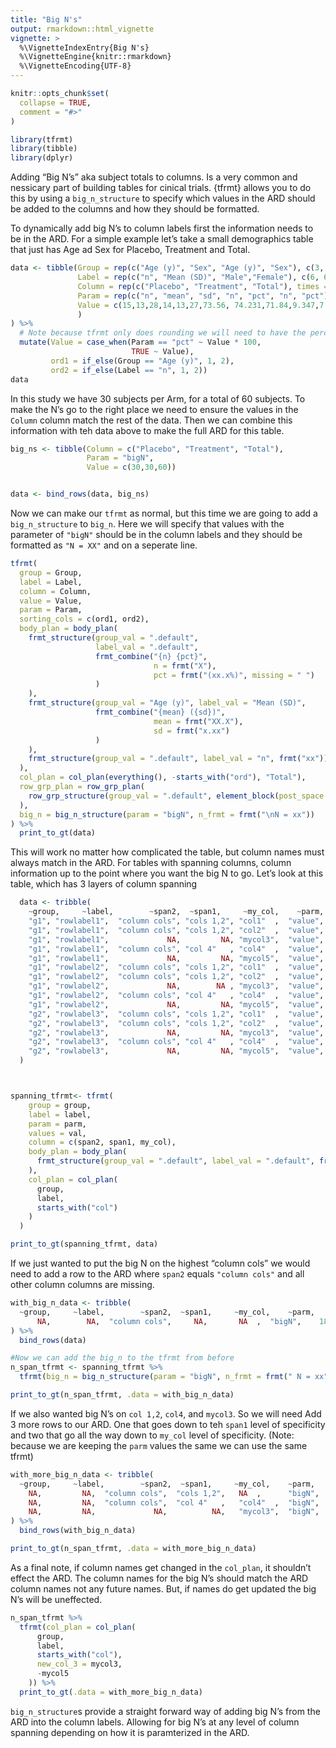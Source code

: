 ```yaml
---
title: "Big N's"
output: rmarkdown::html_vignette
vignette: >
  %\VignetteIndexEntry{Big N's}
  %\VignetteEngine{knitr::rmarkdown}
  %\VignetteEncoding{UTF-8}
---
```


```r
knitr::opts_chunk$set(
  collapse = TRUE,
  comment = "#>"
)
```

```r
library(tfrmt)
library(tibble)
library(dplyr)
```

Adding "Big N's" aka subject totals to columns. Is a very common and nessicary part of building tables for cinical trials. {tfrmt} allows you to do this by using a `big_n_structure` to specify which values in the ARD should be added to the columns and how they should be formatted. 


To dynamically add big N's to column labels first the information needs to be in the ARD. For a simple example let's take a small demographics table that just has Age ad Sex for Placebo, Treatment and Total. 
```r

data <- tibble(Group = rep(c("Age (y)", "Sex", "Age (y)", "Sex"), c(3, 3, 6,12)),
               Label = rep(c("n", "Mean (SD)", "Male","Female"), c(6, 6,6,6)),
               Column = rep(c("Placebo", "Treatment", "Total"), times = 8),
               Param = rep(c("n", "mean", "sd", "n", "pct", "n", "pct"),  c(6, 3, 3, 3,3,3,3)),
               Value = c(15,13,28,14,13,27,73.56, 74.231,71.84,9.347,7.234,8.293,8,7,15,8/14,7/13,15/27,6,6,12,6/14,6/13,12/27
               )
) %>%
  # Note because tfrmt only does rounding we will need to have the percents multiplied by 100
  mutate(Value = case_when(Param == "pct" ~ Value * 100,
                           TRUE ~ Value),
         ord1 = if_else(Group == "Age (y)", 1, 2),
         ord2 = if_else(Label == "n", 1, 2))
data
```


In this study we have 30 subjects per Arm, for a total of 60 subjects. To make the N's go to the right place we need to ensure the values in the `Column` column match the rest of the data. Then we can combine this information with teh data above to make the full ARD for this table.  
```r
big_ns <- tibble(Column = c("Placebo", "Treatment", "Total"),
                 Param = "bigN",
                 Value = c(30,30,60))


data <- bind_rows(data, big_ns)
```


Now we can make our `tfrmt` as normal, but this time we are going to add a `big_n_structure` to `big_n`. Here we will specify that values with the parameter of `"bigN"` should be in the column labels and they should be formatted as `"N = XX"` and on a seperate line.
```r
tfrmt(
  group = Group,
  label = Label,
  column = Column,
  value = Value,
  param = Param,
  sorting_cols = c(ord1, ord2),
  body_plan = body_plan(
    frmt_structure(group_val = ".default",
                   label_val = ".default",
                   frmt_combine("{n} {pct}",
                                n = frmt("X"),
                                pct = frmt("(xx.x%)", missing = " ")
                   )
    ),
    frmt_structure(group_val = "Age (y)", label_val = "Mean (SD)",
                   frmt_combine("{mean} ({sd})",
                                mean = frmt("XX.X"),
                                sd = frmt("x.xx")
                   )
    ),
    frmt_structure(group_val = ".default", label_val = "n", frmt("xx"))
  ),
  col_plan = col_plan(everything(), -starts_with("ord"), "Total"),
  row_grp_plan = row_grp_plan(
    row_grp_structure(group_val = ".default", element_block(post_space = " "))
  ),
  big_n = big_n_structure(param = "bigN", n_frmt = frmt("\nN = xx"))
) %>% 
  print_to_gt(data)
```

This will work no matter how complicated the table, but column names must always match in the ARD. For tables with spanning columns, column information up to the point where you want the big N to go. 
 Let's look at this table, which has 3 layers of column spanning
```r
  data <- tribble(
    ~group,     ~label,        ~span2,  ~span1,     ~my_col,    ~parm,   ~val,
    "g1", "rowlabel1",  "column cols", "cols 1,2", "col1"  ,  "value",    1,
    "g1", "rowlabel1",  "column cols", "cols 1,2", "col2"  ,  "value",    1,
    "g1", "rowlabel1",             NA,         NA, "mycol3",  "value",    1,
    "g1", "rowlabel1",  "column cols", "col 4"   , "col4"  ,  "value",    1,
    "g1", "rowlabel1",             NA,         NA, "mycol5",  "value",    1,
    "g1", "rowlabel2",  "column cols", "cols 1,2", "col1"  ,  "value",    2,
    "g1", "rowlabel2",  "column cols", "cols 1,2", "col2"  ,  "value",    2,
    "g1", "rowlabel2",             NA,        NA , "mycol3",  "value",    2,
    "g1", "rowlabel2",  "column cols", "col 4"   , "col4"  ,  "value",    2,
    "g1", "rowlabel2",             NA,         NA, "mycol5",  "value",    2,
    "g2", "rowlabel3",  "column cols", "cols 1,2", "col1"  ,  "value",    3,
    "g2", "rowlabel3",  "column cols", "cols 1,2", "col2"  ,  "value",    3,
    "g2", "rowlabel3",             NA,         NA, "mycol3",  "value",    3,
    "g2", "rowlabel3",  "column cols", "col 4"   , "col4"  ,  "value",    3,
    "g2", "rowlabel3",             NA,         NA, "mycol5",  "value",    3,
  )



spanning_tfrmt<- tfrmt(
    group = group,
    label = label,
    param = parm,
    values = val,
    column = c(span2, span1, my_col),
    body_plan = body_plan(
      frmt_structure(group_val = ".default", label_val = ".default", frmt("x"))
    ),
    col_plan = col_plan(
      group,
      label,
      starts_with("col")
    )
  )

print_to_gt(spanning_tfrmt, data)
```
 
 If we just wanted to put the big N on the highest "column cols" we would need to add a row to the ARD where `span2` equals `"column cols"` and all other column columns are missing. 
```r
with_big_n_data <- tribble(
  ~group,     ~label,        ~span2,  ~span1,     ~my_col,    ~parm,   ~val,
      NA,        NA,  "column cols",     NA,       NA  ,  "bigN",    18,
) %>% 
  bind_rows(data)

#Now we can add the big_n to the tfrmt from before 
n_span_tfrmt <- spanning_tfrmt %>% 
  tfrmt(big_n = big_n_structure(param = "bigN", n_frmt = frmt(" N = xx"))) 

print_to_gt(n_span_tfrmt, .data = with_big_n_data)
```
 
 If we also wanted big N's on `col 1,2`, `col4`, and `mycol3`. So we will need Add 3 more rows to our ARD. One that goes down to teh `span1` level of specificity and two that go all the way down to `my_col` level of specificity. (Note: because we are keeping the `parm` values the same we can use the same tfrmt)
```r
with_more_big_n_data <- tribble(
  ~group,     ~label,        ~span2,  ~span1,     ~my_col,    ~parm,   ~val,
    NA,         NA,  "column cols",  "cols 1,2",   NA  ,      "bigN",    12,
    NA,         NA,  "column cols",  "col 4"   ,   "col4"  ,  "bigN",    6,
    NA,         NA,             NA,          NA,   "mycol3",  "bigN",    6
) %>% 
  bind_rows(with_big_n_data)

print_to_gt(n_span_tfrmt, .data = with_more_big_n_data)
```
 
As a final note, if column names get changed in the `col_plan`, it shouldn't effect the ARD. The column names for the big N's should match the ARD column names not any future names. But, if names do get updated the big N's will be uneffected. 
```r
n_span_tfrmt %>% 
  tfrmt(col_plan = col_plan(
      group,
      label,
      starts_with("col"),
      new_col_3 = mycol3,
      -mycol5
    )) %>% 
  print_to_gt(.data = with_more_big_n_data)

```


`big_n_structure`s provide a straight forward way of adding big N's from the ARD into the column labels. Allowing for big N's at any level of column spanning depending on how it is paramterized in the ARD. 
